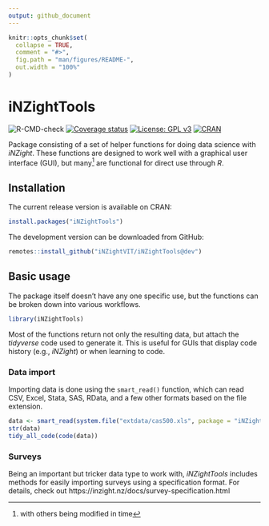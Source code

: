 ```yaml
---
output: github_document
---
```


<!-- README.md is generated from README.Rmd. Please edit that file -->

```r
knitr::opts_chunk$set(
  collapse = TRUE,
  comment = "#>",
  fig.path = "man/figures/README-",
  out.width = "100%"
)
```

# iNZightTools
![R-CMD-check](https://github.com/iNZightVIT/iNZightTools/workflows/R-CMD-check/badge.svg)
[![Coverage status](https://codecov.io/gh/iNZightVIT/iNZightTools/branch/dev/graph/badge.svg)](https://codecov.io/github/iNZightVIT/iNZightTools?branch=dev)
[![License: GPL v3](https://img.shields.io/badge/License-GPL%20v3-blue.svg)](http://www.gnu.org/licenses/gpl-3.0)
[![CRAN](https://www.r-pkg.org/badges/version/iNZightTools)](https://CRAN.R-project.org/package=iNZightTools)


Package consisting of a set of helper functions for doing data science with *iNZight*. These functions are designed to work well with a graphical user interface (GUI), but many^[with others being modified in time] are functional for direct use through *R*.

## Installation

The current release version is available on CRAN:
```r
install.packages("iNZightTools")
```

The development version can be downloaded from GitHub:
```r
remotes::install_github("iNZightVIT/iNZightTools@dev")
```

## Basic usage

The package itself doesn't have any one specific use, but the functions can be broken down into various workflows.

```r
library(iNZightTools)
```

Most of the functions return not only the resulting data, but attach the *tidyverse* code used to generate it. This is useful for GUIs that display code history (e.g., *iNZight*) or when learning to code.

### Data import

Importing data is done using the `smart_read()` function, which can read CSV, Excel, Stata, SAS, RData, and a few other formats based on the file extension.

```r
data <- smart_read(system.file("extdata/cas500.xls", package = "iNZightTools"))
str(data)
tidy_all_code(code(data))
```

### Surveys

Being an important but tricker data type to work with, *iNZightTools* includes methods for easily importing surveys using a specification format. For details, check out https://inzight.nz/docs/survey-specification.html
